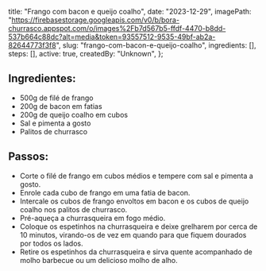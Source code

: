   title: "Frango com bacon e queijo coalho",
  date: "2023-12-29",
  imagePath: "https://firebasestorage.googleapis.com/v0/b/bora-churrasco.appspot.com/o/images%2Fb7d567b5-ffdf-4470-b8dd-537b664c88dc?alt=media&token=93557512-9535-49bf-ab2a-82644773f3f8",
  slug: "frango-com-bacon-e-queijo-coalho",
  ingredients: [],
  steps: [],
  active: true,
  createdBy: "Unknown",
};

## Ingredientes:

* 500g de filé de frango
* 200g de bacon em fatias
* 200g de queijo coalho em cubos
* Sal e pimenta a gosto
* Palitos de churrasco

## Passos:

* Corte o filé de frango em cubos médios e tempere com sal e pimenta a gosto.
* Enrole cada cubo de frango em uma fatia de bacon.
* Intercale os cubos de frango envoltos em bacon e os cubos de queijo coalho nos palitos de churrasco.
* Pré-aqueça a churrasqueira em fogo médio.
* Coloque os espetinhos na churrasqueira e deixe grelharem por cerca de 10 minutos, virando-os de vez em quando para que fiquem dourados por todos os lados.
* Retire os espetinhos da churrasqueira e sirva quente acompanhado de molho barbecue ou um delicioso molho de alho.
